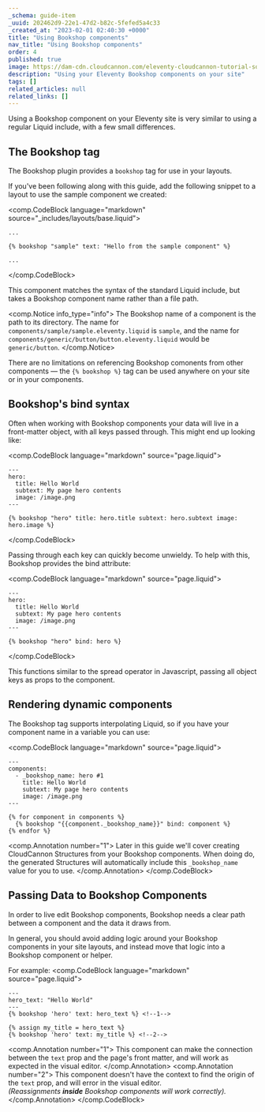 ```yaml
---
_schema: guide-item
_uuid: 202462d9-22e1-47d2-b82c-5fefed5a4c33
_created_at: "2023-02-01 02:40:30 +0000"
title: "Using Bookshop components"
nav_title: "Using Bookshop components"
order: 4
published: true
image: https://dam-cdn.cloudcannon.com/eleventy-cloudcannon-tutorial-social.png
description: "Using your Eleventy Bookshop components on your site"
tags: []
related_articles: null
related_links: []
---
```


Using a Bookshop component on your Eleventy site is very similar to using a regular Liquid include, with a few small differences.

## The Bookshop tag

The Bookshop plugin provides a `bookshop` tag for use in your layouts.

If you've been following along with this guide, add the following snippet
to a layout to use the sample component we created:

<comp.CodeBlock language="markdown" source="_includes/layouts/base.liquid">
```
...

{% bookshop "sample" text: "Hello from the sample component" %}

...
```
</comp.CodeBlock>

This component matches the syntax of the standard Liquid include, but takes a Bookshop component name rather than a file path.

<comp.Notice info_type="info">
  The Bookshop name of a component is the path to its directory.
  The name for `components/sample/sample.eleventy.liquid` is `sample`,
  and the name for `components/generic/button/button.eleventy.liquid` would be `generic/button`.
</comp.Notice>

There are no limitations on referencing Bookshop comonents from other components — the `{% bookshop %}` tag can be used anywhere
on your site or in your components.

## Bookshop's bind syntax

Often when working with Bookshop components your data will live in a front-matter object, with all keys passed through.
This might end up looking like:

<comp.CodeBlock language="markdown" source="page.liquid">
```
---
hero:
  title: Hello World
  subtext: My page hero contents
  image: /image.png
---

{% bookshop "hero" title: hero.title subtext: hero.subtext image: hero.image %}

```
</comp.CodeBlock>

Passing through each key can quickly become unwieldy. To help with this, Bookshop provides
the bind attribute:

<comp.CodeBlock language="markdown" source="page.liquid">
```
---
hero:
  title: Hello World
  subtext: My page hero contents
  image: /image.png
---

{% bookshop "hero" bind: hero %}

```
</comp.CodeBlock>

This functions similar to the spread operator in Javascript, passing all
object keys as props to the component.

## Rendering dynamic components

The Bookshop tag supports interpolating Liquid, so if you have your component name in a variable you can use:

<comp.CodeBlock language="markdown" source="page.liquid">
```
---
components:
  - _bookshop_name: hero #1
    title: Hello World
    subtext: My page hero contents
    image: /image.png
---

{% for component in components %}
  {% bookshop "{{component._bookshop_name}}" bind: component %}
{% endfor %}

```
<comp.Annotation number="1">
  Later in this guide we'll cover creating CloudCannon Structures from your Bookshop components.
  When doing do, the generated Structures will automatically include this `_bookshop_name` value for you to use.
</comp.Annotation>
</comp.CodeBlock>

## Passing Data to Bookshop Components

In order to live edit Bookshop components, Bookshop needs a clear path between a component
and the data it draws from. 

In general, you should avoid adding logic around your Bookshop components in your
site layouts, and instead move that logic into a Bookshop component or helper.

For example:
<comp.CodeBlock language="markdown" source="page.liquid">
```
---
hero_text: "Hello World"
---
{% bookshop 'hero' text: hero_text %} <!--1-->

{% assign my_title = hero_text %}
{% bookshop 'hero' text: my_title %} <!--2-->
```
<comp.Annotation number="1">
  This component can make the connection between the `text` prop and the page's front matter,
  and will work as expected in the visual editor.
</comp.Annotation>
<comp.Annotation number="2">
  This component doesn't have the context to find the origin of the `text` prop,
  and will error in the visual editor.  
  _(Reassignments **inside** Bookshop components will work correctly)._
</comp.Annotation>
</comp.CodeBlock>
